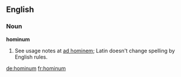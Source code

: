==English==

===Noun===
'''hominum'''

# {{misspelling of|hominem}}  See usage notes at [[ad hominem]]; Latin doesn't change spelling by English rules.

[[de:hominum]]
[[fr:hominum]]